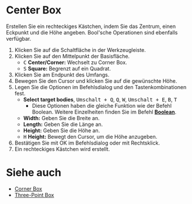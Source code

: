 
# Center Box

<Reference shortcut='' command='Center Box' button='Werkzeugleiste' />

Erstellen Sie ein rechteckiges Kästchen, indem Sie das Zentrum, einen Eckpunkt und die Höhe angeben. Bool'sche Operationen sind ebenfalls verfügbar.

1. Klicken Sie auf die Schaltfläche <ButtonIcon type="button-center-box" /> in der Werkzeugleiste.
2. Klicken Sie auf den Mittelpunkt der Basisfläche.
   - <kbd>C</kbd> **Center/Corner:** Wechselt zu Corner Box.
   - <kbd>S</kbd> **Square:** Begrenzt auf ein Quadrat.
3. Klicken Sie am Endpunkt des Umfangs.
4. Bewegen Sie den Cursor und klicken Sie auf die gewünschte Höhe.
5. Legen Sie die Optionen im Befehlsdialog und den Tastenkombinationen fest.
   - **Select target bodies**, <kbd>Umschalt + Q</kbd>, <kbd>Q</kbd>, <kbd>W</kbd>, <kbd>Umschalt + E</kbd>, <kbd>B</kbd>, <kbd>T</kbd>
      - Diese Optionen haben die gleiche Funktion wie der Befehl Boolean. Weitere Einzelheiten finden Sie im Befehl [**Boolean**](../solid/boolean).
   - **Width:** Geben Sie die Breite an.
   - **Length:** Geben Sie die Länge an.
   - **Height:** Geben Sie die Höhe an.
   - <kbd>H</kbd> **Height:** Bewegt den Cursor, um die Höhe anzugeben.
6. Bestätigen Sie mit OK im Befehlsdialog oder mit Rechtsklick.
7. Ein rechteckiges Kästchen wird erstellt.

<VideoPlayer fileName="center-box"/>

# Siehe auch
- [Corner Box](./corner-box)
- [Three-Point Box](./three-point-box)

